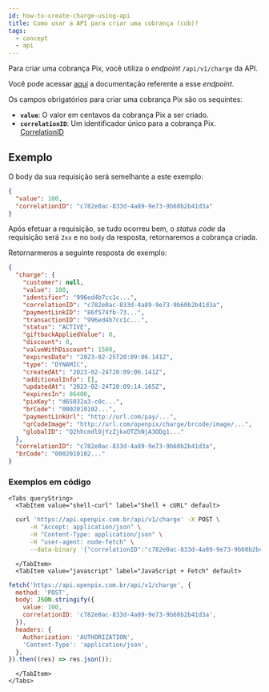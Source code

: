 ```yaml
---
id: how-to-create-charge-using-api
title: Como usar a API para criar uma cobrança (cob)?
tags:
  - concept
  - api
---
```



Para criar uma cobrança Pix, você utiliza o _endpoint_ `/api/v1/charge` da API.

Você pode acessar [aqui](https://developers.openpix.com.br/api#tag/charge/paths/~1api~1v1~1charge/post)
a documentação referente a esse _endpoint_.

Os campos obrigatórios para criar uma cobrança Pix são os sequintes:

- **`value`**: O valor em centavos da cobrança Pix a ser criado.
- **`correlationID`**: Um identificador único para a cobrança Pix. [CorrelationID](../concepts/correlation-id)

## Exemplo

O body da sua requisição será semelhante a este exemplo:

```json
{
  "value": 100,
  "correlationID": "c782e0ac-833d-4a89-9e73-9b60b2b41d3a"
}
```

Após efetuar a requisição, se tudo ocorreu bem, o _status code_ da requisição será `2xx` e no `body` da resposta, retornaremos a cobrança criada.

Retornarmeros a seguinte resposta de exemplo:

```json
{
  "charge": {
    "customer": null,
    "value": 100,
    "identifier": "996ed4b7cc1c...",
    "correlationID": "c782e0ac-833d-4a89-9e73-9b60b2b41d3a",
    "paymentLinkID": "86f574fb-73...",
    "transactionID": "996ed4b7cc1c...",
    "status": "ACTIVE",
    "giftbackAppliedValue": 0,
    "discount": 0,
    "valueWithDiscount": 1500,
    "expiresDate": "2023-02-25T20:09:06.141Z",
    "type": "DYNAMIC",
    "createdAt": "2023-02-24T20:09:06.141Z",
    "additionalInfo": [],
    "updatedAt": "2023-02-24T20:09:14.165Z",
    "expiresIn": 86400,
    "pixKey": "d65032a3-c0c...",
    "brCode": "0002010102...",
    "paymentLinkUrl": "http://url.com/pay/...",
    "qrCodeImage": "http://url.com/openpix/charge/brcode/image/...",
    "globalID": "Q2hhcmdlOjYzZjkxOTZhNjA3ODg1..."
  },
  "correlationID": "c782e0ac-833d-4a89-9e73-9b60b2b41d3a",
  "brCode": "0002010102..."
}
```

### Exemplos em código

```mdx-code-block
<Tabs queryString>
  <TabItem value="shell-curl" label="Shell + cURL" default>
```

```sh
  curl 'https://api.openpix.com.br/api/v1/charge' -X POST \
      -H "Accept: application/json" \
      -H "Content-Type: application/json" \
      -H "user-agent: node-fetch" \
      --data-binary '{"correlationID":"c782e0ac-833d-4a89-9e73-9b60b2b41d3a","value":1500}'
```

```mdx-code-block
  </TabItem>
  <TabItem value="javascript" label="JavaScript + Fetch" default>
```

```js
fetch('https://api.openpix.com.br/api/v1/charge', {
  method: 'POST',
  body: JSON.stringify({
    value: 100,
    correlationID: 'c782e0ac-833d-4a89-9e73-9b60b2b41d3a',
  }),
  headers: {
    Authorization: 'AUTHORIZATION',
    'Content-Type': 'application/json',
  },
}).then((res) => res.json());
```

```mdx-code-block
  </TabItem>
</Tabs>
```
